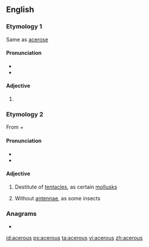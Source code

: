 ==English==

===Etymology 1===
Same as [[acerose]]

====Pronunciation====
* {{IPA|/ˈæs.əɹ.əs/|lang=en}}
* {{hyphenation|ac|er|ous|lang=en}}

====Adjective====
{{en-adj|-}}

# {{alternative spelling of|acerose|lang=en}}

===Etymology 2===
From {{etyl|grc|en}} {{m|grc|ἀ-||not}} + {{m|grc|κέρας||horn}}

====Pronunciation====
* {{IPA|/eɪˈsɪeɹ.əs/|lang=en}}
* {{hyphenation|a|ce|rous|lang=en}}

====Adjective====
{{en-adj|-}}

# {{label|en|zoology}} Destitute of [[tentacles]], as certain [[mollusks]]
# {{label|en|zoology}} Without [[antennae]], as some insects

===Anagrams===
* {{l|en|carouse}}

[[id:acerous]]
[[ps:acerous]]
[[ta:acerous]]
[[vi:acerous]]
[[zh:acerous]]
